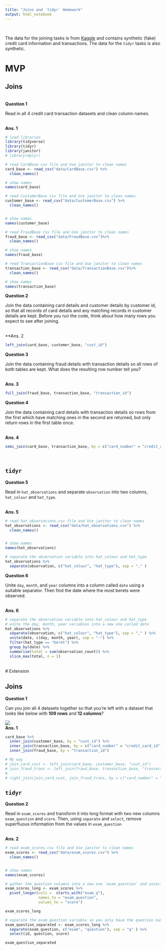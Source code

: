 ```yaml
---
title: "Joins and `tidyr` Homework"
output: html_notebook
---
```


<br>

The data for the joining tasks is from [Kaggle](https://www.kaggle.com/ananta/credit-card-data) and contains synthetic (fake) credit card information and transactions. The data for the `tidyr` tasks is also synthetic.

# MVP

## Joins

<br>
**Question 1**

Read in all 4 credit card transaction datasets and clean column names.


<br>
**Ans. 1**

```r
# load libraries
library(tidyverse)
library(tidyr)
library(janitor)
# library(dplyr)
```

```r
# read CardBase csv file and Use janitor to clean names
card_base <- read_csv("data/CardBase.csv") %>% 
  clean_names()

# show names
names(card_base)

```


```r
# read CustomerBase csv file and Use janitor to clean names
customer_base <- read_csv("data/CustomerBase.csv") %>% 
  clean_names()


# show names
names(customer_base)
```

```r
# read FraudBase csv file and Use janitor to clean names
fraud_base <- read_csv("data/FraudBase.csv")%>% 
  clean_names()

# show names
names(fraud_base)
```



```r
# read TransactionBase csv file and Use janitor to clean names
transaction_base <- read_csv("data/TransactionBase.csv")%>% 
  clean_names()

# show names
names(transaction_base)
```


**Question 2**

Join the data containing card details and customer details by customer id, so that all records of card details and any matching records in customer details are kept. Before you run the code, think about how many rows you expect to see after joining.

<br>
**Ans. 2
```r
left_join(card_base, customer_base, "cust_id")
```


**Question 3**

Join the data containing fraud details with transaction details so all rows of both tables are kept. What does the resulting row number tell you?

<br>
**Ans. 3**
```r
full_join(fraud_base, transaction_base, "transaction_id")
```

**Question 4**

Join the data containing card details with transaction details so rows from the first which have matching ones in the second are returned, but only return rows in the first table once.

<br>
**Ans. 4**
```r
semi_join(card_base, transaction_base, by = c("card_number" = "credit_card_id"))
```


<br>

## `tidyr`

**Question 5**

Read in `hat_observations` and separate `observation` into two columns, `hat_colour` and `hat_type`.

<br>
**Ans. 5**
```r
# read hat_observations.csv file and Use janitor to clean names
hat_observations <- read_csv("data/hat_observations.csv") %>% 
  clean_names()


# show names
names(hat_observations)
```

```r
# separate the observation variable into hat_colour and hat_type 
hat_observations %>%
  separate(observation, c("hat_colour", "hat_type"), sep = "," )

```


**Question 6**

Unite `day`, `month`, and `year` columns into a column called `date` using a suitable separator. Then find the date where the most berets were observed.

<br>
**Ans. 6**
```r
# separate the observation variable into hat_colour and hat_type 
# unite the day, month, year variables into a new one called date
hat_observations %>%
  separate(observation, c("hat_colour", "hat_type"), sep = "," ) %>% 
  unite(date, c(day, month, year), sep = "-") %>% 
  filter(hat_type == "beret") %>%
  group_by(date) %>% 
  summarise(total = sum(observation_count)) %>% 
  slice_max(total, n = 1)
```


<br>
# Extension

## Joins

**Question 1**

Can you join all 4 datasets together so that you're left with a dataset that looks like below with **109 rows** and **12 columns**?

![](images/all_joined.png)
<br>
**Ans. 1**
```r
card_base %>% 
  inner_join(customer_base, by = "cust_id") %>% 
  inner_join(transaction_base, by = c("card_number" = "credit_card_id")) %>% 
  inner_join(fraud_base, by = "transaction_id")

```


```r
# My way
# join_card_cust <- left_join(card_base, customer_base, "cust_id")
# join_fraud_trans <- left_join(fraud_base, transaction_base, "transaction_id")
# 
# right_join(join_card_cust, join_fraud_trans, by = c("card_number" = "credit_card_id"))
```


## `tidyr`

**Question 2**

Read in `exam_scores` and transform it into long format with two new columns `exam_question` and `score`. Then, using `separate` and `select`, remove superfluous information from the values in `exam_question`

<br>
**Ans. 2**
```r
# read exam_scores.csv file and Use janitor to clean names
exam_scores <- read_csv("data/exam_scores.csv") %>% 
  clean_names()


# show names
names(exam_scores)
```


```r
# gather the question columns into a new one `exam_question` and associated scores in `score`
exam_scores_long <- exam_scores %>%
  pivot_longer(cols =  starts_with("exam_q"), 
               names_to = "exam_question", 
               values_to = "score")

exam_scores_long
```

```r
# separate the exam_question variable so you only have the question number 
exam_question_separated <- exam_scores_long %>%
  separate(exam_question, c("exam", "question"), sep = "q" ) %>% 
  select(id, question, score)

exam_question_separated
```





